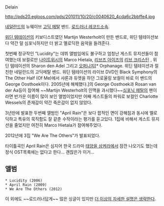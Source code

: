 Delain

http://pds20.egloos.com/pds/201011/10/20/c0040620_4cda6c2bbffe4.jpg

[[네덜란드]]의 뉴웨이브 [[고딕 메탈]] 밴드.
[[로드러너 레코드]]소속.

[[위딘 템테이션]]의 키보디스트였던 Martijn Westerholt이 만든 밴드로, 위딘 템테이션보다 약간 덜 심포닉하지만 더 밝고 멜로딕한 음악을 들려준다.

첫번째 정규작인 "Lucidity"는 데뷔 앨범임에도 불구하고 엄청난 게스트 뮤지션들이 참여했는데 보컬로만 [[나이트위시]]의 Marco Hietala, [[리브즈 아이즈]]의 [[리브 크리스틴]] , 위딘 템테이션의 Sharon den Adel 그리고 [[오퍼나지]][* Orphanage. 위딘 템테이션과 절친한 네덜란드의 고딕메탈 밴드. 위딘 템테이션의 라이브 DVD인 Black Symphony의 The Other Half (Of Me)에서 샤론과 듀엣을 하던 그로울링 보컬이 바로 이 밴드의 George Oosthoek이다. 2005년에 해체했다.]의 George Oosthoek과 Rosan van der Aa등이 참여해 ~~Martijn Westerholt의 인맥을 과시했다~~[[심포닉 메탈]]의 팬이라면 반가운 이름이 많이 보인 앨범이었지만 어째 게스트들의 파워로 보컬인 Charlotte Wessels의 존재감이 약간 죽은감이 없지 않았다.

3년만에 발표한 두번째 앨범인 "April Rain"은 보다 팝적인 면이 강해짐과 동시에 멜로딕하고 특유의 묵직함도 잘 같춘 수작이라는 평가를 듣고있다.
1집에 비해서 게스트 뮤지션을 줄었지만 여전히 Marco Hietala가 참여해주었다.

2012년에 3집 "We Are The Others"가 발표되었다.


{{{#!html
<object width="640" height="385"><param name="movie" value="http://www.youtube.com/v/7Z6G2VixTMI?fs=1&amp;hl=ko_KR"></param><param name="allowFullScreen" value="true"></param><param name="allowscriptaccess" value="always"></param><embed src="http://www.youtube.com/v/7Z6G2VixTMI?fs=1&amp;hl=ko_KR" type="application/x-shockwave-flash" allowscriptaccess="always" allowfullscreen="true" width="640" height="385"></embed></object>}}}


타이틀곡인 April Rain은 심지어 한국 드라마 [[태양을 삼켜라]]에서 잠깐 나오기도 했는데 정식 OST목록에는 없다고 한다... 괜찮은가 이거...



== 앨범 ==

 * Lucidity (2006)
 * April Rain (2009)
 * We Are The Others (2012)

이 외에도 ~~로드러너답게~~ 많은 싱글이 있지만 [[더 이상의 자세한 설명은 생략한다]].
